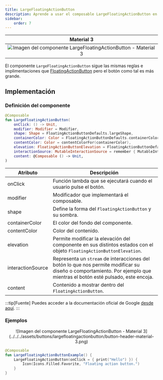 ```yaml
---
title: LargeFloatingActionButton
description: Aprende a usar el composable LargeFloatingActionButton en Jetpack Compose.
sidebar:
    order: 7
---
```



[comment]: <> (La ruta siempre será assets/nombeComponente/componente-header.webp)

| Material 3| 
| :------: |
| ![Imagen del componente LargeFloatingActionButton - Material 3](../../../assets/buttons/largefloatingactionbutton/button-header-material-3.png) | 

El componente `LargeFloatingActionButton` sigue las mismas reglas e implimentaciones que [FloatingActionButton](/buttons/floating-action-button/) pero el botón como tal es más grande.

## Implementación

### Definición del componente

[comment]: <> (Añade un ``TabItem`` por cada tipo de implementación que tenga)

<Tabs>
<TabItem label="Material 3">

```kotlin frame="terminal"
@Composable
fun LargeFloatingActionButton(
    onClick: () -> Unit,
    modifier: Modifier = Modifier,
    shape: Shape = FloatingActionButtonDefaults.largeShape,
    containerColor: Color = FloatingActionButtonDefaults.containerColor,
    contentColor: Color = contentColorFor(containerColor),
    elevation: FloatingActionButtonElevation = FloatingActionButtonDefaults.elevation(),
    interactionSource: MutableInteractionSource = remember { MutableInteractionSource() },
    content: @Composable () -> Unit,
)
```

Atributo | Descripción
------ | -----------
onClick | Función lambda que se ejecutará cuando el usuario pulse el botón.
modifier | Modificador que implementará el composable.
shape | Define la forma del `FloatingActionButton` y su sombra.
containerColor | El color del fondo del componente.
contentColor | Color del contenido.
elevation | Permite modificar la elevación del componente en sus distintos estados con el objeto `FloatingActionButtonElevation`.
interactionSource | Representa un `stream` de interacciones del botón lo que nos permite modificar su diseño o comportamiento. Por ejemplo que mientras el botón esté pulsado, este encoja.
content | Contenido a mostrar dentro del `FloatingActionButton`.

</TabItem>
</Tabs>

[comment]: <> (No modifiques el tip)

:::tip[Fuente]
Puedes acceder a la documentación oficial de Google
[desde aquí](https://developer.android.com/reference/kotlin/androidx/compose/runtime/package-summary).
:::

### Ejemplos 

<Tabs>
<TabItem label="Material 3">

<center>![Imagen del componente LargeFloatingActionButton - Material 3](../../../assets/buttons/largefloatingactionbutton/button-header-material-3.png)</center>

```kotlin frame="terminal"
@Composable
fun LargeFloatingActionButtonExample() {
    LargeFloatingActionButton(onClick = { print("Hello") }) {
        Icon(Icons.Filled.Favorite, "Floating action button.")
    }
}
```

</TabItem>
</Tabs>